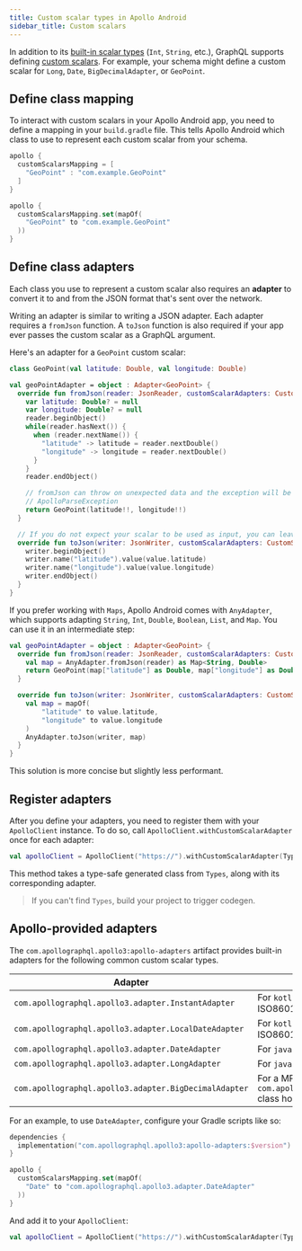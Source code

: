 ```yaml
---
title: Custom scalar types in Apollo Android
sidebar_title: Custom scalars
---
```



In addition to its [built-in scalar types](https://graphql.org/learn/schema/#scalar-types) (`Int`, `String`, etc.), GraphQL supports defining [custom scalars](https://www.apollographql.com/docs/apollo-server/schema/custom-scalars/). For example, your schema might define a custom scalar for `Long`, `Date`, `BigDecimalAdapter`, or `GeoPoint`.

## Define class mapping

To interact with custom scalars in your Apollo Android app, you need to define a mapping in your `build.gradle` file. This tells Apollo Android which class to use to represent each custom scalar from your schema.

<MultiCodeBlock>

```groovy
apollo {
  customScalarsMapping = [
    "GeoPoint" : "com.example.GeoPoint"
  ]
}
```

```kotlin
apollo {
  customScalarsMapping.set(mapOf(
    "GeoPoint" to "com.example.GeoPoint"
  ))
}
```

</MultiCodeBlock>

## Define class adapters

Each class you use to represent a custom scalar also requires an **adapter** to convert it to and from the JSON format that's sent over the network.

Writing an adapter is similar to writing a JSON adapter. Each adapter requires a `fromJson` function. A `toJson` function is also required if your app ever passes the custom scalar as a GraphQL argument.

Here's an adapter for a `GeoPoint` custom scalar:

```kotlin
class GeoPoint(val latitude: Double, val longitude: Double)

val geoPointAdapter = object : Adapter<GeoPoint> {
  override fun fromJson(reader: JsonReader, customScalarAdapters: CustomScalarAdapters): GeoPoint {
    var latitude: Double? = null
    var longitude: Double? = null
    reader.beginObject()
    while(reader.hasNext()) {
      when (reader.nextName()) {
        "latitude" -> latitude = reader.nextDouble()
        "longitude" -> longitude = reader.nextDouble()
      }
    }
    reader.endObject()

    // fromJson can throw on unexpected data and the exception will be wrapped in a
    // ApolloParseException
    return GeoPoint(latitude!!, longitude!!)
  }

  // If you do not expect your scalar to be used as input, you can leave this method as TODO()
  override fun toJson(writer: JsonWriter, customScalarAdapters: CustomScalarAdapters, value: GeoPoint) {
    writer.beginObject()
    writer.name("latitude").value(value.latitude)
    writer.name("longitude").value(value.longitude)
    writer.endObject()
  }
}
```

If you prefer working with `Maps`, Apollo Android comes with `AnyAdapter`, which supports adapting `String`, `Int`, `Double`, `Boolean`, `List`, and `Map`. You can use it in an intermediate step:

```kotlin
val geoPointAdapter = object : Adapter<GeoPoint> {
  override fun fromJson(reader: JsonReader, customScalarAdapters: CustomScalarAdapters): GeoPoint {
    val map = AnyAdapter.fromJson(reader) as Map<String, Double>
    return GeoPoint(map["latitude"] as Double, map["longitude"] as Double)
  }

  override fun toJson(writer: JsonWriter, customScalarAdapters: CustomScalarAdapters, value: GeoPoint) {
    val map = mapOf(
        "latitude" to value.latitude,
        "longitude" to value.longitude
    )
    AnyAdapter.toJson(writer, map)
  }
}
```

This solution is more concise but slightly less performant.

## Register adapters

After you define your adapters, you need to register them with your `ApolloClient` instance. To do so, call `ApolloClient.withCustomScalarAdapter` once for each adapter:

```kotlin
val apolloClient = ApolloClient("https://").withCustomScalarAdapter(Types.GeoPoint, geoPointAdapter)
```

This method takes a type-safe generated class from `Types`, along with its corresponding adapter.

> If you can't find `Types`, build your project to trigger codegen.


## Apollo-provided adapters

The `com.apollographql.apollo3:apollo-adapters` artifact provides built-in adapters for the following common custom scalar types.

| Adapter | Description |
|---------|-------------|
| `com.apollographql.apollo3.adapter.InstantAdapter` | For `kotlinx.datetime.Instant` ISO8601 dates |
| `com.apollographql.apollo3.adapter.LocalDateAdapter` | For `kotlinx.datetime.LocalDate` ISO8601 dates |
| `com.apollographql.apollo3.adapter.DateAdapter` | For `java.util.Date` ISO8601 dates |
| `com.apollographql.apollo3.adapter.LongAdapter` | For `java.lang.Long` |
| `com.apollographql.apollo3.adapter.BigDecimalAdapter` | For a MPP `com.apollographql.apollo3.BigDecimal` class holding big decimal values |

For an example, to use `DateAdapter`, configure your Gradle scripts like so:

```kotlin
dependencies {
  implementation("com.apollographql.apollo3:apollo-adapters:$version")
}

apollo {
  customScalarsMapping.set(mapOf(
    "Date" to "com.apollographql.apollo3.adapter.DateAdapter"
  ))
}
```

And add it to your `ApolloClient`:

```kotlin
val apolloClient = ApolloClient("https://").withCustomScalarAdapter(Types.Date, DateAdapter())
```
